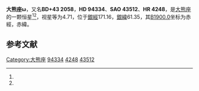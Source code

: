 {{Starbox begin
| name = 大熊座ω
}}
{{Starbox observe
| epoch = [[J2000.0|J2000.0]]
| constell = [[大熊座|大熊座]]<ref name=SIMBAD>{{cite web
 | url=http://simbad.u-strasbg.fr/simbad/sim-id?Ident=HR+4248
 | title=Pulsating variable Star
 | publisher=Centre de Données astronomiques de Strasbourg
 | work=SIMBAD
 | accessdate=2012-07-13
 | archive-date=2016-03-17
 | archive-url=https://web.archive.org/web/20160317144912/http://simbad.u-strasbg.fr/simbad/sim-id?Ident=HR+4248
 | dead-url=no
 }}</ref><ref name=DATA>{{cite web
 | url=http://vizier.u-strasbg.fr/viz-bin/VizieR-5?-out.add=.&-source=5050&-corr=PK=HR&-out.max=9999&HR=4248
 | title=VizieR Detailed Page
 | accessdate=2012-07-13
 | archive-date=2016-03-05
 | archive-url=https://web.archive.org/web/20160305091348/http://vizier.u-strasbg.fr/viz-bin/VizieR-5?-out.add=.&-source=5050&-corr=PK=HR&-out.max=9999&HR=4248
 | dead-url=no
 }}</ref>
| 星官 = 
| ra = {{RA|10|53|58.7}}<ref name=SIMBAD /><ref name=DATA />
| dec = {{DEC|+43|11|24}}<ref name=SIMBAD /><ref name=DATA />
| appmag_v = 4.71<ref name=SIMBAD /><ref name=DATA />
}}
{{Starbox character
| class = A1V s<ref name=SIMBAD /><ref name=DATA />
| b-v = -0.05<ref name=SIMBAD /><ref name=DATA />
| u-b = -0.05<ref name=SIMBAD /><ref name=DATA />
| r-i = -0.04<ref name=SIMBAD /><ref name=DATA />
| variable = 
}}
{{Starbox astrometry
| radial_v = -0.05
| prop_mo_ra = -17
| parallax = 0.014
| p_error = 
}}
{{Starbox catalog
| names =BD+43 2058，[[SAO星表|SAO]] 43512，[[HD星表|HD]] 94334，[[HR星表|HR]] 4248}}
{{Starbox reference |Simbad=HR+4248}}
{{Starbox end}}

'''大熊座ω'''，又名'''BD+43 2058'''，'''HD 94334'''、'''SAO 43512'''、'''HR 4248'''，是[[大熊座|大熊座]]的一颗恒星<ref name=SIMBAD /><ref name=DATA />，视星等为4.71，位于[[銀道座標系|銀經]]171.16，[[銀道座標系|銀緯]]61.35，其[[B1900.0|B1900.0]]坐标为赤經{{RA|10|48|13.4}}，赤緯{{DEC|+43|61.35|21}}。

== 参考文献 ==
{{reflist}}

{{star-stub}}

{{大熊座恒星}}
[[Category:大熊座|Category:大熊座]]
[[Category:HD和HDE天體|94334]]
[[Category:HR天體|4248]]
[[Category:SAO天體|43512]]